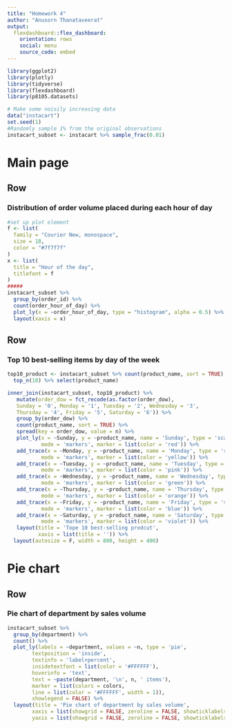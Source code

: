 ```yaml
---
title: "Homework 4"
author: "Anusorn Thanataveerat"
output: 
  flexdashboard::flex_dashboard:
    orientation: rows
    social: menu
    source_code: embed
---
```


```r
library(ggplot2)
library(plotly)
library(tidyverse)
library(flexdashboard)
library(p8105.datasets)

# Make some noisily increasing data
data("instacart")
set.seed(1)
#Randomly sample 1% from the original observations
instacart_subset <- instacart %>% sample_frac(0.01)

```

Main page
=======================================================================

Row
-----------------------------------------------------------------------

### Distribution of order volume placed during each hour of day

```r
#set up plot element
f <- list(
  family = "Courier New, monospace",
  size = 18,
  color = "#7f7f7f"
)
x <- list(
  title = "Hour of the day",
  titlefont = f
)
#####
instacart_subset %>% 
  group_by(order_id) %>% 
  count(order_hour_of_day) %>%
  plot_ly(x = ~order_hour_of_day, type = "histogram", alpha = 0.5) %>% 
  layout(xaxis = x)
```

Row
-----------------------------------------------------------------------

### Top 10 best-selling items by day of the week 

```r
top10_product <- instacart_subset %>% count(product_name, sort = TRUE) %>% 
  top_n(10) %>% select(product_name)

inner_join(instacart_subset, top10_product) %>% 
   mutate(order_dow = fct_recode(as.factor(order_dow), 
   Sunday = '0', Monday = '1', Tuesday = '2', Wednesday = '3',
   Thursday = '4', Friday = '5', Saturday = '6')) %>% 
   group_by(order_dow) %>% 
   count(product_name, sort = TRUE) %>% 
   spread(key = order_dow, value = n) %>% 
   plot_ly(x = ~Sunday, y = ~product_name, name = 'Sunday', type = 'scatter',
           mode = 'markers', marker = list(color = 'red')) %>% 
   add_trace(x = ~Monday, y = ~product_name, name = 'Monday', type = 'scatter',
           mode = 'markers', marker = list(color = 'yellow')) %>% 
   add_trace(x = ~Tuesday, y = ~product_name, name = 'Tuesday', type = 'scatter',
           mode = 'markers', marker = list(color = 'pink')) %>% 
   add_trace(x = ~Wednesday, y = ~product_name, name = 'Wednesday', type = 'scatter',
           mode = 'markers', marker = list(color = 'green')) %>% 
   add_trace(x = ~Thursday, y = ~product_name, name = 'Thursday', type = 'scatter',
           mode = 'markers', marker = list(color = 'orange')) %>% 
   add_trace(x = ~Friday, y = ~product_name, name = 'Friday', type = 'scatter',
           mode = 'markers', marker = list(color = 'blue')) %>% 
   add_trace(x = ~Saturday, y = ~product_name, name = 'Saturday', type = 'scatter',
           mode = 'markers', marker = list(color = 'violet')) %>% 
   layout(title = 'Tope 10 best-selling prodcut',
          xaxis = list(title = '')) %>% 
  layout(autosize = F, width = 800, height = 400)
```


Pie chart
=======================================================================

Row
-----------------------------------------------------------------------
### Pie chart of department by sales volume

```r
instacart_subset %>% 
  group_by(department) %>% 
  count() %>% 
  plot_ly(labels = ~department, values = ~n, type = 'pie',
        textposition = 'inside',
        textinfo = 'label+percent',
        insidetextfont = list(color = '#FFFFFF'),
        hoverinfo = 'text',
        text = ~paste(department, '\n', n, ' items'),
        marker = list(colors = colors,
        line = list(color = '#FFFFFF', width = 1)),
        showlegend = FALSE) %>%
  layout(title = 'Pie chart of department by sales volume',
        xaxis = list(showgrid = FALSE, zeroline = FALSE, showticklabels = FALSE),
        yaxis = list(showgrid = FALSE, zeroline = FALSE, showticklabels = FALSE))

```
